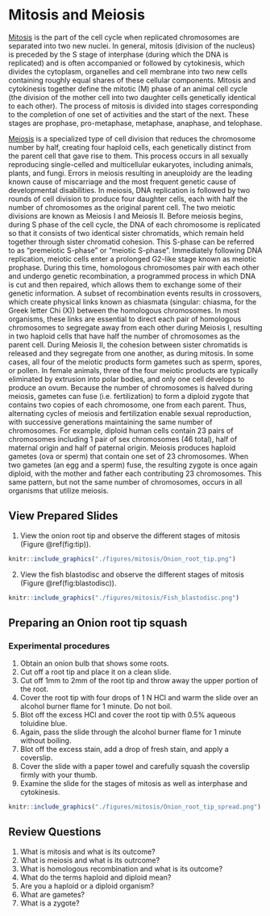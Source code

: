 # Mitosis and Meiosis

[Mitosis](https://en.wikipedia.org/wiki/Mitosis) is the part of the cell cycle when replicated chromosomes are separated into two new nuclei. In general, mitosis (division of the nucleus) is preceded by the S stage of interphase (during which the DNA is replicated) and is often accompanied or followed by cytokinesis, which divides the cytoplasm, organelles and cell membrane into two new cells containing roughly equal shares of these cellular components. Mitosis and cytokinesis together define the mitotic (M) phase of an animal cell cycle (the division of the mother cell into two daughter cells genetically identical to each other).
The process of mitosis is divided into stages corresponding to the completion of one set of activities and the start of the next. These stages are prophase, pro-metaphase, metaphase, anaphase, and telophase.

[Meiosis](https://en.wikipedia.org/wiki/Meiosis) is a specialized type of cell division that reduces the chromosome number by half, creating four haploid cells, each genetically distinct from the parent cell that gave rise to them. This process occurs in all sexually reproducing single-celled and multicellular eukaryotes, including animals, plants, and fungi.  Errors in meiosis resulting in aneuploidy are the leading known cause of miscarriage and the most frequent genetic cause of developmental disabilities.
In meiosis, DNA replication is followed by two rounds of cell division to produce four daughter cells, each with half the number of chromosomes as the original parent cell. The two meiotic divisions are known as Meiosis I and Meiosis II. Before meiosis begins, during S phase of the cell cycle, the DNA of each chromosome is replicated so that it consists of two identical sister chromatids, which remain held together through sister chromatid cohesion. This S-phase can be referred to as "premeiotic S-phase" or "meiotic S-phase". Immediately following DNA replication, meiotic cells enter a prolonged G2-like stage known as meiotic prophase. During this time, homologous chromosomes pair with each other and undergo genetic recombination, a programmed process in which DNA is cut and then repaired, which allows them to exchange some of their genetic information. A subset of recombination events results in crossovers, which create physical links known as chiasmata (singular: chiasma, for the Greek letter Chi (X)) between the homologous chromosomes. In most organisms, these links are essential to direct each pair of homologous chromosomes to segregate away from each other during Meiosis I, resulting in two haploid cells that have half the number of chromosomes as the parent cell. During Meiosis II, the cohesion between sister chromatids is released and they segregate from one another, as during mitosis. In some cases, all four of the meiotic products form gametes such as sperm, spores, or pollen. In female animals, three of the four meiotic products are typically eliminated by extrusion into polar bodies, and only one cell develops to produce an ovum.
Because the number of chromosomes is halved during meiosis, gametes can fuse (i.e. fertilization) to form a diploid zygote that contains two copies of each chromosome, one from each parent. Thus, alternating cycles of meiosis and fertilization enable sexual reproduction, with successive generations maintaining the same number of chromosomes. For example, diploid human cells contain 23 pairs of chromosomes including 1 pair of sex chromosomes (46 total), half of maternal origin and half of paternal origin. Meiosis produces haploid gametes (ova or sperm) that contain one set of 23 chromosomes. When two gametes (an egg and a sperm) fuse, the resulting zygote is once again diploid, with the mother and father each contributing 23 chromosomes. This same pattern, but not the same number of chromosomes, occurs in all organisms that utilize meiosis.

## View Prepared Slides
1.	View the onion root tip and observe the different stages of mitosis (Figure \@ref(fig:tip)).

```r
knitr::include_graphics("./figures/mitosis/Onion_root_tip.png")
```

2.	View the fish blastodisc and observe the different stages of mitosis (Figure \@ref(fig:blastodisc)).

```r
knitr::include_graphics("./figures/mitosis/Fish_blastodisc.png")
```
## Preparing an Onion root tip squash
### Experimental procedures

1.	Obtain an onion bulb that shows some roots.
2.	Cut off a root tip and place it on a clean slide.
3.	Cut off 1mm to 2mm of the root tip and throw away the upper portion of the root.
4.	Cover the root tip with four drops of 1 N HCl and warm the slide over an alcohol burner flame for 1 minute. Do not boil.
5.	Blot off the excess HCl and cover the root tip with 0.5% aqueous toluidine blue.
6.	Again, pass the slide through the alcohol burner flame for 1 minute without boiling.
7.	Blot off the excess stain, add a drop of fresh stain, and apply a coverslip.
8.	Cover the slide with a paper towel and carefully squash the coverslip firmly with your thumb.
9.	Examine the slide for the stages of mitosis as well as interphase and cytokinesis.

```r
knitr::include_graphics("./figures/mitosis/Onion_root_tip_spread.png")
```

## Review Questions
1. What is mitosis and what is its outcome?
2. What is meiosis and what is its outrcome?
3. What is homologous recombination and what is its outcome?
4. What do the terms haploid and diploid mean?
5. Are you a haploid or a diploid organism?
6. What are gametes?
7. What is a zygote?
